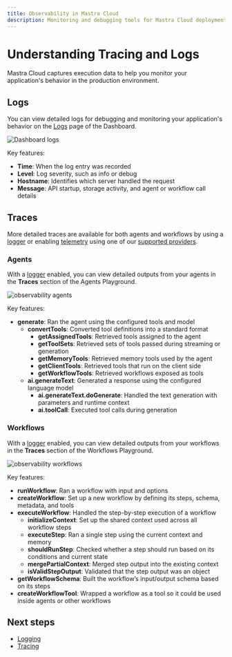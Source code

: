 ```yaml
---
title: Observability in Mastra Cloud
description: Monitoring and debugging tools for Mastra Cloud deployments
---
```



# Understanding Tracing and Logs

Mastra Cloud captures execution data to help you monitor your application's behavior in the production environment.

<MastraCloudCallout />

## Logs

You can view detailed logs for debugging and monitoring your application's behavior on the [Logs](/docs/mastra-cloud/dashboard#logs) page of the Dashboard.

![Dashboard logs](/image/mastra-cloud/mastra-cloud-dashboard-logs.jpg)

Key features:

- **Time**: When the log entry was recorded
- **Level**: Log severity, such as info or debug
- **Hostname**: Identifies which server handled the request
- **Message**: API startup, storage activity, and agent or workflow call details

## Traces

More detailed traces are available for both agents and workflows by using a [logger](/docs/observability/logging) or enabling [telemetry](/docs/observability/tracing) using one of our [supported providers](/reference/observability/providers).

### Agents

With a [logger](/docs/observability/logging) enabled, you can view detailed outputs from your agents in the **Traces** section of the Agents Playground.

![observability agents](/image/mastra-cloud/mastra-cloud-observability-agents.jpg)

Key features:

- **generate**: Ran the agent using the configured tools and model
   - **convertTools**: Converted tool definitions into a standard format
      - **getAssignedTools**: Retrieved tools assigned to the agent
      - **getToolSets**: Retrieved sets of tools passed during streaming or generation
      - **getMemoryTools**: Retrieved memory tools used by the agent
      - **getClientTools**: Retrieved tools that run on the client side
      - **getWorkflowTools**: Retrieved workflows exposed as tools
   - **ai.generateText**: Generated a response using the configured language model
      - **ai.generateText.doGenerate**: Handled the text generation with parameters and runtime context
      - **ai.toolCall**: Executed tool calls during generation


### Workflows

With a [logger](/docs/observability/logging) enabled, you can view detailed outputs from your workflows in the **Traces** section of the Workflows Playground.

![observability workflows](/image/mastra-cloud/mastra-cloud-observability-workflows.jpg)

Key features:

- **runWorkflow**: Ran a workflow with input and options
- **createWorkflow**: Set up a new workflow by defining its steps, schema, metadata, and tools
- **executeWorkflow**: Handled the step-by-step execution of a workflow
   - **initializeContext**: Set up the shared context used across all workflow steps
   - **executeStep**: Ran a single step using the current context and memory
   - **shouldRunStep**: Checked whether a step should run based on its conditions and current state
   - **mergePartialContext**: Merged step output into the existing context
   - **isValidStepOutput**: Validated that the step output was an object
- **getWorkflowSchema**: Built the workflow’s input/output schema based on its steps
- **createWorkflowTool**: Wrapped a workflow as a tool so it could be used inside agents or other workflows

## Next steps

- [Logging](/docs/observability/logging)
- [Tracing](/docs/observability/tracing)
